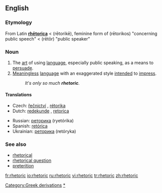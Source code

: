 ==English==

===Etymology===
From Latin '''[[rhetorica|rhētorica]]''' < {{AGr.}} '''{{polytonic|[[ῥητορική]]}}''' (rētorikē), feminine form of '''{{polytonic|[[ῥητορικός]]}}''' (rētorikos) "concerning public speech" < '''{{polytonic|[[ῥήτωρ]]}}''' (rētōr) "public speaker"

===Noun===
{{en-noun|-}}

# The [[art]] of using [[language]], especially public speaking, as a means to [[persuade]].
# [[meaningless|Meaningless]] [[language]] with an exaggerated style [[intend]]ed to [[impress]].
#:''It's only so much '''rhetoric'''.''

====Translations====
{{trans-top|art of using language for persuasion}}
*Czech: [[řečnictví]] {{n}}, [[rétorika]] {{f}}
*Dutch: [[redekunde]] {{f}}, [[retorica]] {{f}}
{{trans-mid}}
*Russian: [[реторика]] (ryetórika)
*Spanish: [[retórica]] {{f}}
*Ukrainian: [[реторика]] (retóryka)
{{trans-bottom}}

===See also===
*[[rhetorical]]
*[[rhetorical question]]
*[[preterition]] <!--  you don't speak of something but you evoke it under a negative way -->
{{pedialite}}

[[Category:Greek derivations]]
[[Category:Rhetoric|*]]

[[fr:rhetoric]]
[[io:rhetoric]]
[[ru:rhetoric]]
[[vi:rhetoric]]
[[tr:rhetoric]]
[[zh:rhetoric]]